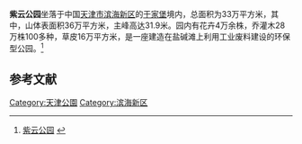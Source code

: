 '''紫云公园'''坐落于中国[[天津市|天津市]][[滨海新区|滨海新区]]的[[于家堡|于家堡]]境内，总面积为33万平方米，其中，山体表面积36万平方米，主峰高达31.9米。园内有花卉4万余株，乔灌木28万株100多种，草皮16万平方米，是一座建造在盐碱滩上利用工业废料建设的环保型公园。<ref>[http://www.tjtour.cn/html/zixun/tuijian/biqujingdian/200909/04-9897.shtml 紫云公园] {{webarchive|url=https://web.archive.org/web/20120804203541/http://www.tjtour.cn/html/zixun/tuijian/biqujingdian/200909/04-9897.shtml |date=2012-08-04 }}</ref>

==参考文献==
<div class="references-small">
<references />
</div>

{{天津公园}}
[[Category:天津公園|Category:天津公園]]
[[Category:滨海新区|Category:滨海新区]]